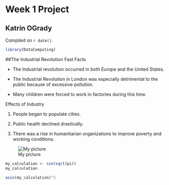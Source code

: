 # Week 1 Project  

## Katrin OGrady

<!-- leave this material as is -->
Compiled on `r date()`.

```r
library(DataComputing)
```
<!-- put your content after this line -->

##The Industrial Revolution
Fast Facts

* The Industrial revolution occurred in both Europe and the United States.

* The Industrial Revolution in London was especially detrimental to the public because of excessive pollution.

* Many children were forced to work in factories during this time.

Effects of Industry

1. People began to populate cities.

2. Public health declined drastically.

3. There was a rise in humanitarian organizations to improve poverty and working conditions. 

![My picture](https://aos.iacpublishinglabs.com/question/aq/700px-394px/interesting-industrial-revolution_cc5246e258a393ce.jpg?domain=cx.aos.ask.com)


```r
my_calculation <- sin(sqrt(pi))
my_calculation
```


```r
asin(my_calculation)^2

```

